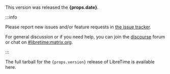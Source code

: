 
<p>
  This version was released the <strong>{props.date}</strong>.
</p>

:::info

Please report new issues and/or feature requests in [the issue tracker](https://github.com/libretime/libretime/issues).

For general discussion or if you need help, you can join the [discourse](https://discourse.libretime.org/) forum or chat on [#libretime:matrix.org](https://matrix.to/#/#libretime:matrix.org).

:::

<p>
  The full tarball for the <code>{props.version}</code> release of LibreTime is
  available <TarballLink version={props.version}>here</TarballLink>.
</p>
